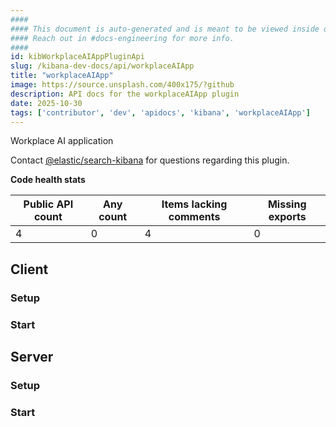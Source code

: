 ```yaml
---
####
#### This document is auto-generated and is meant to be viewed inside our experimental, new docs system.
#### Reach out in #docs-engineering for more info.
####
id: kibWorkplaceAIAppPluginApi
slug: /kibana-dev-docs/api/workplaceAIApp
title: "workplaceAIApp"
image: https://source.unsplash.com/400x175/?github
description: API docs for the workplaceAIApp plugin
date: 2025-10-30
tags: ['contributor', 'dev', 'apidocs', 'kibana', 'workplaceAIApp']
---
```


Workplace AI application

Contact [@elastic/search-kibana](https://github.com/orgs/elastic/teams/search-kibana) for questions regarding this plugin.

**Code health stats**

| Public API count  | Any count | Items lacking comments | Missing exports |
|-------------------|-----------|------------------------|-----------------|
| 4 | 0 | 4 | 0 |

## Client

### Setup
<DocDefinitionList data={[workplaceAIAppObj.client.setup]}/>

### Start
<DocDefinitionList data={[workplaceAIAppObj.client.start]}/>

## Server

### Setup
<DocDefinitionList data={[workplaceAIAppObj.server.setup]}/>

### Start
<DocDefinitionList data={[workplaceAIAppObj.server.start]}/>

